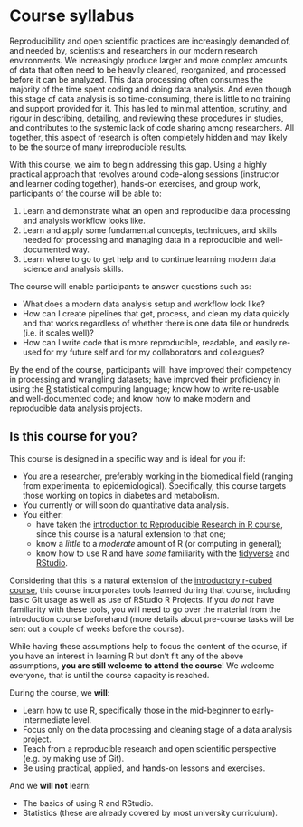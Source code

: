 # Course syllabus {#sec-syllabus}

<!-- TODO: Convert to be similar to the advanced course -->

Reproducibility and open scientific practices are increasingly demanded
of, and needed by, scientists and researchers in our modern research
environments. We increasingly produce larger and more complex amounts of
data that often need to be heavily cleaned, reorganized, and processed
before it can be analyzed. This data processing often consumes the
majority of the time spent coding and doing data analysis. And even
though this stage of data analysis is so time-consuming, there is little
to no training and support provided for it. This has led to minimal
attention, scrutiny, and rigour in describing, detailing, and reviewing
these procedures in studies, and contributes to the systemic lack of
code sharing among researchers. All together, this aspect of research is
often completely hidden and may likely to be the source of many
irreproducible results.

With this course, we aim to begin addressing this gap. Using a highly
practical approach that revolves around code-along sessions (instructor
and learner coding together), hands-on exercises, and group work,
participants of the course will be able to:

1.  Learn and demonstrate what an open and reproducible data processing
    and analysis workflow looks like.
2.  Learn and apply some fundamental concepts, techniques, and skills
    needed for processing and managing data in a reproducible and
    well-documented way.
3.  Learn where to go to get help and to continue learning modern data
    science and analysis skills.

The course will enable participants to answer questions such as:

-   What does a modern data analysis setup and workflow look like?
-   How can I create pipelines that get, process, and clean my data
    quickly and that works regardless of whether there is one data file
    or hundreds (i.e. it scales well)?
-   How can I write code that is more reproducible, readable, and easily
    re-used for my future self and for my collaborators and colleagues?

By the end of the course, participants will: have improved their
competency in processing and wrangling datasets; have improved their
proficiency in using the [R](https://www.r-project.org/) statistical
computing language; know how to write re-usable and well-documented
code; and know how to make modern and reproducible data analysis
projects.

## Is this course for you? {#is-it-for-you}

This course is designed in a specific way and is ideal for you if:

-   You are a researcher, preferably working in the biomedical field
    (ranging from experimental to epidemiological). Specifically, this
    course targets those working on topics in diabetes and metabolism.
-   You currently or will soon do quantitative data analysis.
-   You either:
    -   have taken the [introduction to Reproducible Research in R
        course](https://r-cubed-intro.rostools.org/), since this course
        is a natural extension to that one;
    -   know a *little* to a *moderate* amount of R (or computing in
        general);
    -   know how to use R and have *some* familiarity with the
        [tidyverse](https://www.tidyverse.org/) and
        [RStudio](https://rstudio.com/).

Considering that this is a natural extension of the [introductory
r-cubed course](https://r-cubed-intro.rostools.org/), this course
incorporates tools learned during that course, including basic Git usage
as well as use of RStudio R Projects. If you *do not* have familiarity
with these tools, you will need to go over the material from the
introduction course beforehand (more details about pre-course tasks will
be sent out a couple of weeks before the course).

While having these assumptions help to focus the content of the course,
if you have an interest in learning R but don't fit any of the above
assumptions, **you are still welcome to attend the course**! We welcome
everyone, that is until the course capacity is reached.

During the course, we **will**:

-   Learn how to use R, specifically those in the mid-beginner to
    early-intermediate level.
-   Focus only on the data processing and cleaning stage of a data
    analysis project.
-   Teach from a reproducible research and open scientific perspective
    (e.g. by making use of Git).
-   Be using practical, applied, and hands-on lessons and exercises.

And we **will not** learn:

-   The basics of using R and RStudio.
-   Statistics (these are already covered by most university
    curriculum).
